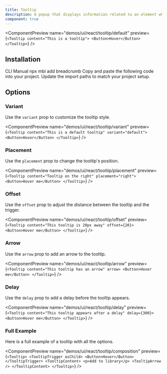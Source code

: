 ```yaml
---
title: Tooltip
description: A popup that displays information related to an element when the element receives keyboard focus or the mouse hovers over it.
component: true
---
```


<ComponentPreview
  name="demos/ui/react/tooltip/default"
  preview={`<Tooltip content="This is a tooltip">
    <Button>Hover</Button>
</Tooltip>`}
/>

## Installation

<Tabs defaultValue="cli">
<TabsList>
<TabsTrigger value="cli">
CLI
</TabsTrigger>
<TabsTrigger value="manual">  
Manual
</TabsTrigger>
</TabsList>

<TabsContent value="cli">
<Bash>
<BashCommand>npx</BashCommand> mbi add breadcrumb
</Bash>
</TabsContent>

<TabsContent value="manual">
<Steps>
  <Step>Copy and paste the following code into your project.</Step>
  <ComponentSource
    name={["ui/react/tooltip"]}
    extension={["tsx"]}
  />
  <Step>Update the import paths to match your project setup.</Step>
</Steps>
</TabsContent>
</Tabs>

## Options

### Variant

Use the `variant` prop to customize the tooltip style.

<ComponentPreview
  name="demos/ui/react/tooltip/variant"
  preview={`<Tooltip content="This is a default tooltip" variant="default">
    <Button>Hover</Button>
</Tooltip>`}
/>

### Placement

Use the `placement` prop to change the tooltip's position.

<ComponentPreview
  name="demos/ui/react/tooltip/placement"
  preview={`<Tooltip content="Tooltip on the right" placement="right">
    <Button>Hover me</Button>
</Tooltip>`}
/>

### Offset

Use the `offset` prop to adjust the distance between the tooltip and the trigger.

<ComponentPreview
  name="demos/ui/react/tooltip/offset"
  preview={`<Tooltip content="This tooltip is 20px away" offset={20}>
    <Button>Hover me</Button>
</Tooltip>`}
/>

### Arrow

Use the `arrow` prop to add an arrow to the tooltip.

<ComponentPreview
  name="demos/ui/react/tooltip/arrow"
  preview={`<Tooltip content="This tooltip has an arrow" arrow>
    <Button>Hover me</Button>
</Tooltip>`}
/>

### Delay

Use the `delay` prop to add a delay before the tooltip appears.

<ComponentPreview
  name="demos/ui/react/tooltip/delay"
  preview={`<Tooltip content="This tooltip appears after a delay" delay={300}>
    <Button>Hover me</Button>
</Tooltip>`}
/>

### Full Example

Here is a full example of a tooltip with all the options.

<ComponentPreview name="demos/ui/react/tooltip/composition" 
preview={`<Tooltip>
    <TooltipTrigger asChild>
      <Button>Hover</Button>
    </TooltipTrigger>
    <TooltipContent>
        <p>Add to library</p>
        <TooltipArrow />
    </TooltipContent>
</Tooltip>`} />